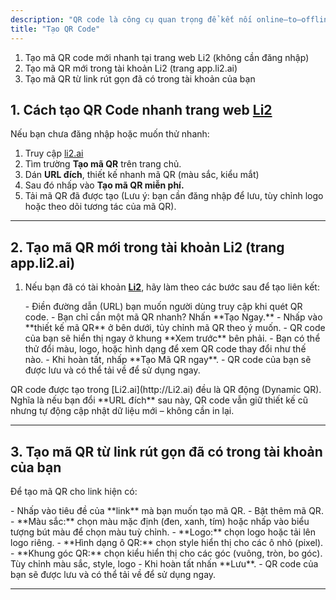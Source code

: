 ```yaml
---
description: "QR code là công cụ quan trọng để kết nối online–to–offline (O2O). Trong Li2, QR code được tích hợp trực tiếp vào link giúp bạn vừa tạo QR vừa theo dõi Analytics và quản lý chiến dịch đa kênh. Có một số cách khác nhau để tạo mã QR tại Li2. Bạn muốn làm theo cách nào?"
title: "Tạo QR Code"
---
```


1. Tạo mã QR code mới nhanh tại trang web Li2 (không cần đăng nhập)
2. Tạo mã QR mới trong tài khoản Li2 (trang app.li2.ai)
3. Tạo mã QR từ link rút gọn đã có trong tài khoản của bạn

## 1. Cách tạo QR Code nhanh trang web [Li2](http://Li2.ai)

Nếu bạn chưa đăng nhập hoặc muốn thử nhanh:

1. Truy cập [li2.ai](http://li2.ai)
2. Tìm trường **Tạo mã QR** trên trang chủ.
3. Dán **URL đích**, thiết kế nhanh mã QR (màu sắc, kiểu mắt)
4. Sau đó nhấp vào **Tạo mã QR miễn phí.**
5. Tải mã QR đã được tạo (Lưu ý: bạn cần đăng nhập để lưu, tùy chỉnh logo hoặc theo dõi tương tác của mã QR).

---

## 2. Tạo mã QR mới trong tài khoản Li2 (trang app.li2.ai)

1. Nếu bạn đã có tài khoản [**Li2**](http://li2.ai/), hãy làm theo các bước sau để tạo liên kết:

   <Steps>
     <Step title="Đăng nhập vào tài khoản Li2 tại app.li2.ai.">
       
     </Step>
     <Step title="Tại màn hình Trang chủ">
       - Điền đường dẫn (URL) bạn muốn người dùng truy cập khi quét QR code.
       - Bạn chỉ cần một mã QR nhanh? Nhấn **Tạo Ngay.**
     </Step>
     <Step title="Tuỳ chỉnh thiết kế QR">
       - Nhấp vào **thiết kế mã QR** ở bên dưới, tủy chỉnh mã QR theo ý muốn.
       - QR code của bạn sẽ hiển thị ngay ở khung **Xem trước** bên phải.
       - Bạn có thể thử đổi màu, logo, hoặc hình dạng để xem QR code thay đổi như thế nào.
     </Step>
     <Step title="Tạo QR Code">
       - Khi hoàn tất, nhấp **Tạo Mã QR ngay**.
       - QR code của bạn sẽ được lưu và có thể tải về để sử dụng ngay.
     </Step>
   </Steps>

<Tip>
  QR code được tạo trong [Li2.ai](http://Li2.ai) đều là QR động (Dynamic QR). Nghĩa là nếu bạn đổi **URL đích** sau này, QR code vẫn giữ thiết kế cũ nhưng tự động cập nhật dữ liệu mới – không cần in lại.
</Tip>

---

## 3. Tạo mã QR từ link rút gọn đã có trong tài khoản của bạn

Để tạo mã QR cho link hiện có:

<Steps>
  <Step title="Đăng nhập vào tài khoản Li2 tại app.li2.ai.">
    
  </Step>
  <Step title="Từ menu bên trái, chọn Short Link" iconType="regular">
    - Nhấp vào tiêu đề của **link** mà bạn muốn tạo mã QR.
    - Bật thêm mã QR.
  </Step>
  <Step title="Tuỳ chỉnh thiết kế QR">
    - **Màu sắc:** chọn màu mặc định (đen, xanh, tím) hoặc nhấp vào biểu tượng bút màu để chọn màu tuỳ chỉnh.
    - **Logo:** chọn logo hoặc tải lên logo riêng.
    - **Hình dạng ô QR:** chọn style hiển thị cho các ô nhỏ (pixel).
    - **Khung góc QR:** chọn kiểu hiển thị cho các góc (vuông, tròn, bo góc). Tùy chỉnh màu sắc, style, logo
  </Step>
  <Step title="Nhấp lưu thay đổi">
    - Khi hoàn tất nhấn **Lưu**.
    - QR code của bạn sẽ được lưu và có thể tải về để sử dụng ngay.
  </Step>
</Steps>

---